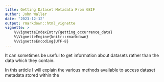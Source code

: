 ```yaml
---
title: Getting Dataset Metadata From GBIF
author: John Waller
date: "2023-12-12"
output: rmarkdown::html_vignette
vignette: >
    %\VignetteIndexEntry{getting_occurrence_data}
    %\VignetteEngine{knitr::rmarkdown}
    %\VignetteEncoding{UTF-8}
---
```


It can sometimes be useful to get information about datasets rather than the data which they contain. 

In this article I will explain the various methods available to access dataset metadata stored within the 
